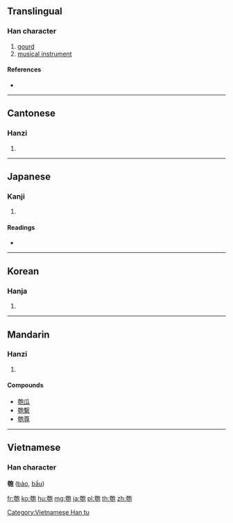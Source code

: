 {{character info/new}}
==Translingual==

===Han character===
{{Han char|rn=20|rad=勹|as=09|sn=11|four=47212|canj=KSPRU|ids=⿰夸包}}

# [[gourd]]
# [[musical instrument]]

====References====
* {{Han ref|kx=0151.330|dkj=02544|dj=0341.170|hdz=10542.040|uh=530F|ud=21263|bh=B0CC|bd=45260}}

----

==Cantonese==

===Hanzi===
{{yue-hanzi|jyut=paau4|y=paau4}}

# {{defn|lang=yue|sort=勹09}}

----

==Japanese==

===Kanji===
{{ja-kanji|grade=|rs=勹09}}

# {{defn|lang=ja|sort=勹09}}

====Readings====
* {{ja-readings|on=[[ほう]] (hō)|kun=[[ひさご]] (hisago)}}

----

==Korean==

===Hanja===
{{ko-hanja|hangeul=포|rv=po|mr=p'o}}

# {{defn|lang=ko|sort=勹09}}

----

==Mandarin==

===Hanzi===
{{cmn-hanzi|pin=[[páo]] ([[pao2]])|wg=p'ao<sup>2</sup>}}
# {{defn|lang=cmn|sort=勹09}}

====Compounds====
* [[匏瓜]]
* [[匏繫]]
* [[匏尊]]

----

==Vietnamese==

===Han character===
'''匏''' ([[bào]], [[bầu]])

[[Category:Vietnamese Han tu]]

[[fr:匏]]
[[ko:匏]]
[[hu:匏]]
[[mg:匏]]
[[ja:匏]]
[[pl:匏]]
[[th:匏]]
[[zh:匏]]